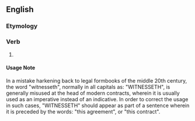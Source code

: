 ==English==

===Etymology===
{{suffix|en|witness|eth}}

===Verb===
{{head|en|verb form}}

# {{en-archaic third-person singular of|witness}}
#: {{syn|en|witnesses}}

====Usage Note====
In a mistake harkening back to legal formbooks of the middle 20th century, the word "witnesseth", normally in all capitals as: "WITNESSETH", is generally misused at the head of modern contracts, wherein it is usually used as an imperative instead of an indicative. In order to correct the usage in such cases, "WITNESSETH" should appear as part of a sentence wherein it is preceded by the words: "this agreement", or "this contract".